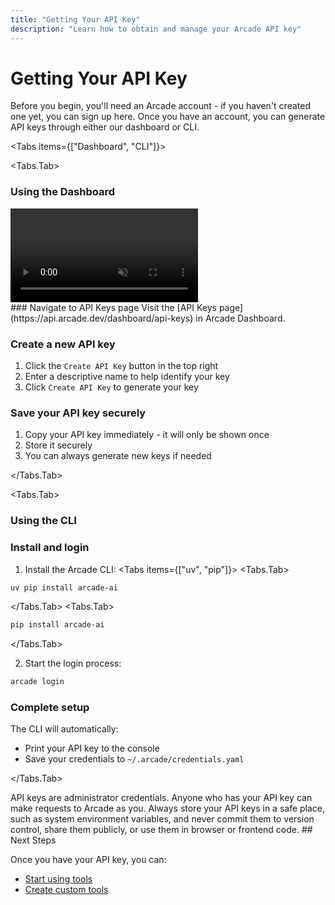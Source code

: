 ```yaml
---
title: "Getting Your API Key"
description: "Learn how to obtain and manage your Arcade API key"
---
```



# Getting Your API Key


Before you begin, you'll need an Arcade account - if you haven't created one yet, you can <SignupLink linkLocation="docs:get-api-key">sign up here</SignupLink>. Once you have an account, you can generate API keys through either our dashboard or CLI.


<Tabs items={["Dashboard", "CLI"]}>


<Tabs.Tab>

### Using the Dashboard

<div className="flex justify-center my-4">
  <video
    src="/videos/API_Keys.mp4"
    autoPlay
    muted
    playsInline
    className="w-full max-w-[900px] rounded-xl shadow-2xl"
    controls
  ></video>
</div>

<Steps>
### Navigate to API Keys page
Visit the [API Keys page](https://api.arcade.dev/dashboard/api-keys) in Arcade Dashboard.

### Create a new API key
1. Click the `Create API Key` button in the top right
2. Enter a descriptive name to help identify your key
3. Click `Create API Key` to generate your key

### Save your API key securely
1. Copy your API key immediately - it will only be shown once
2. Store it securely
3. You can always generate new keys if needed

</Steps>

</Tabs.Tab>

<Tabs.Tab>

### Using the CLI

<Steps>

### Install and login
1. Install the Arcade CLI:
<Tabs items={["uv", "pip"]}>
<Tabs.Tab>
```bash
uv pip install arcade-ai
```
</Tabs.Tab>
<Tabs.Tab>
```bash
pip install arcade-ai
```
</Tabs.Tab>
</Tabs>

2. Start the login process:
```bash
arcade login
```

### Complete setup
The CLI will automatically:
- Print your API key to the console
- Save your credentials to `~/.arcade/credentials.yaml`

</Steps>

</Tabs.Tab>
</Tabs>

<Warning type="warning">
  API keys are administrator credentials. Anyone who has your API key can make requests to Arcade as you. Always store your API keys in a safe place, such as system environment variables, and never commit them to version control, share them publicly, or use them in browser or frontend code.
</Warning>
## Next Steps

Once you have your API key, you can:
- [Start using tools](/home/getting-started/quickstart)
- [Create custom tools](/home/authoring-tools/build-tools/create-a-toolkit)
